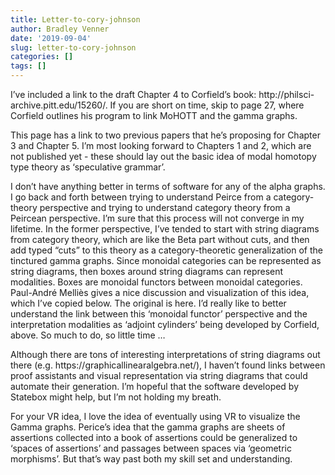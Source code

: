 ```yaml
---
title: Letter-to-cory-johnson
author: Bradley Venner
date: '2019-09-04'
slug: letter-to-cory-johnson
categories: []
tags: []
---
```


I've included a link to the draft Chapter 4 to Corfield's book:  http://philsci-archive.pitt.edu/15260/.  If you are short on time, skip to page 27, where Corfield outlines his program to link MoHOTT and the gamma graphs.  

This page has a link to two previous papers that he's proposing for Chapter 3 and Chapter 5.  I'm most looking forward to Chapters 1 and 2, which are not published yet - these should lay out the basic idea of modal homotopy type theory as 'speculative grammar'.

I don't have anything better in terms of software for any of the alpha graphs.  I go back and forth between trying to understand Peirce from a category-theory perspective and trying to understand category theory from a Peircean perspective.  I'm sure that this process will not converge in my lifetime.  In the former perspective, I've tended to start with string diagrams from category theory, which are like the Beta part without cuts, and then add typed "cuts" to this theory as a category-theoretic generalization of the tinctured gamma graphs.  Since monoidal categories can be represented as string diagrams, then boxes around string diagrams can represent modalities.  Boxes are monoidal functors between monoidal categories. Paul-André Melliès gives a nice discussion and visualization of this idea, which I've copied below.  The original is here.  I'd really like to better understand the link between this 'monoidal functor' perspective and the interpretation modalities as 'adjoint cylinders' being developed by Corfield, above.  So much to do, so little time ... 

Although there are tons of interesting interpretations of string diagrams out there (e.g. https://graphicallinearalgebra.net/), I haven't found links between proof assistants and visual representation via string diagrams that could automate their generation.  I'm hopeful that the software developed by Statebox might help, but I'm not holding my breath. 

For your VR idea, I love the idea of eventually using VR to visualize the Gamma graphs.  Perice's idea that the gamma graphs are sheets of assertions collected into a book of assertions could be generalized to 'spaces of assertions' and passages between spaces via 'geometric morphisms'.  But that's way past both my skill set and understanding.  
